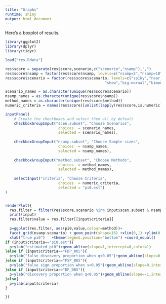```yaml
---
title: "Graphs"
runtime: shiny
output: html_document
---
```


Here's a boxplot of results. 
```r
library(ggplot2)
library(dplyr)
library(tidyr)

load("res.Rdata")

res$score = separate(res$score,scenario,c("scenario","nsamp"),",")
res$score$nsamp = factor(res$score$nsamp, levels=c("nsamp=2","nsamp=10","nsamp=50","nsamp=200"))
res$score$scenario = factor(res$score$scenario, levels=c("spiky","near_normal","flat_top",
                                             "skew","big-normal","bimodal"))

scenario_names = as.character(unique(res$score$scenario))
nsamp_names = as.character(unique(res$score$nsamp))
method_names = as.character(unique(res$score$method))
numeric_criteria = names(res$score)[unlist(lapply(res$score,is.numeric))]

inputPanel(    
    # Create the checkboxes and select them all by default
    checkboxGroupInput("scen.subset", "Choose Scenarios", 
                        choices  = scenario_names,
                        selected = scenario_names),
    
    checkboxGroupInput("nsamp.subset", "Choose Sample sizes", 
                        choices  = nsamp_names,
                        selected = nsamp_names),
    
    checkboxGroupInput("method.subset", "Choose Methods", 
                        choices  = method_names,
                        selected = method_names),
    
    selectInput("criteria", "Choose Criteria", 
                        choices  = numeric_criteria,
                        selected = "pi0.est")
)


renderPlot({
  res.filter = filter(res$score,scenario %in% input$scen.subset & nsamp %in% input$nsamp.subset & method %in% input$method.subset)
  print(input)
  res.filter$value = res.filter[[input$criteria]]
  
  p=ggplot(res.filter, aes(pi0,value,colour=method))+
  facet_grid(nsamp~scenario) + geom_point(shape=16) +xlim(0,1) +ylim(0,1) + 
  xlab("true pi0")   +theme(legend.position="bottom") +coord_equal() 
if (input$criteria=="pi0.est"){
  p+ylab("estimated pi0")+geom_abline(slope=1,intercept=0,color=1)
}else if (input$criteria=="FDP_005"){
  p+ylab("false discovery proportion when q<0.05")+geom_abline(slope=0,intercept=0.05,color=1)
}else if (input$criteria=="FSP_005"){
  p+ylab("false sign proportion when s<0.05")+geom_abline(slope=0,intercept=0.05,color=1)
}else if (input$criteria=="DP_005"){
  p+ylab("discovery proportion when q<0.05")+geom_abline(slope=-1,intercept=1,color=1)
}else{
  p+ylab(input$criteria)
}

})
```

